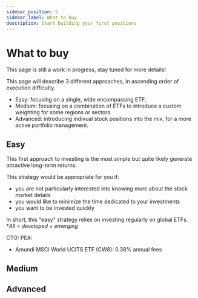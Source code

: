 ```yaml
---
sidebar_position: 5
sidebar_label: What to buy
description: Start building your first positions
---
```



# What to buy

This page is still a work in progress, stay tuned for more details!

This page will describe 3 different approaches, in ascending order of execution difficulty.
- Easy: focusing on a single, wide encompassing ETF.
- Medium: focusing on a combination of ETFs to introduce a custom weighting for some regions or sectors.
- Advanced: introducing indivual stock positions into the mix, for a more active portfolio management.

## Easy

This first approach to investing is the most simple but quite likely generate attractive long-term returns.

This strategy would be appropriate for you if:
- you are not particularly interested into knowing more about the stock market details
- you would like to minimize the time dedicated to your investments
- you want to be invested quickly

In short, this "easy" strategy relies on investing regularly on global ETFs. 
**All = developed + emerging*

CTO:
PEA: 
- Amundi MSCI World UCITS ETF (CW8): 0.38% annual fees

## Medium

## Advanced

<BuyMeACoffee />
